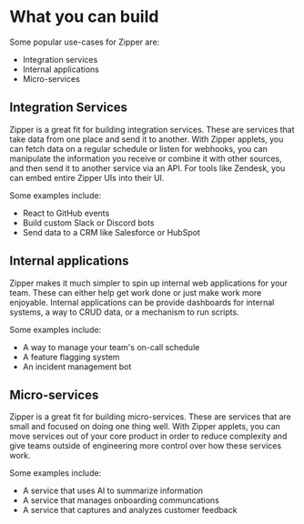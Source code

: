 # What you can build

Some popular use-cases for Zipper are:

- Integration services
- Internal applications
- Micro-services

## Integration Services

Zipper is a great fit for building integration services. These are services that take data from one place and send it to another. With Zipper applets, you can fetch data on a regular schedule or listen for webhooks, you can manipulate the information you receive or combine it with other sources, and then send it to another service via an API. For tools like Zendesk, you can embed entire Zipper UIs into their UI.

Some examples include:

- React to GitHub events
- Build custom Slack or Discord bots
- Send data to a CRM like Salesforce or HubSpot

## Internal applications

Zipper makes it much simpler to spin up internal web applications for your team. These can either help get work done or just make work more enjoyable. Internal applications can be provide dashboards for internal systems, a way to CRUD data, or a mechanism to run scripts.

Some examples include:

- A way to manage your team's on-call schedule
- A feature flagging system
- An incident management bot

## Micro-services

Zipper is a great fit for building micro-services. These are services that are small and focused on doing one thing well. With Zipper applets, you can move services out of your core product in order to reduce complexity and give teams outside of engineering more control over how these services work.

Some examples include:

- A service that uses AI to summarize information
- A service that manages onboarding communcations
- A service that captures and analyzes customer feedback
